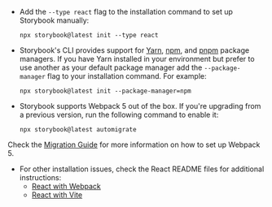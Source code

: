 - Add the `--type react` flag to the installation command to set up Storybook manually:

  ```shell
  npx storybook@latest init --type react
  ```

- Storybook's CLI provides support for [Yarn](https://yarnpkg.com/), [npm](https://www.npmjs.com/), and [pnpm](https://pnpm.io/) package managers. If you have Yarn installed in your environment but prefer to use another as your default package manager add the `--package-manager` flag to your installation command. For example:

  ```shell
  npx storybook@latest init --package-manager=npm
  ```

- Storybook supports Webpack 5 out of the box. If you're upgrading from a previous version, run the following command to enable it:

  ```shell
  npx storybook@latest automigrate
  ```

Check the [Migration Guide](https://github.com/storybookjs/storybook/blob/next/MIGRATION.md#cra5-upgrade) for more information on how to set up Webpack 5.

- For other installation issues, check the React README files for additional instructions:
  - [React with Webpack](https://github.com/storybookjs/storybook/tree/next/code/frameworks/react-webpack5)
  - [React with Vite](https://github.com/storybookjs/storybook/tree/next/code/frameworks/react-vite)
